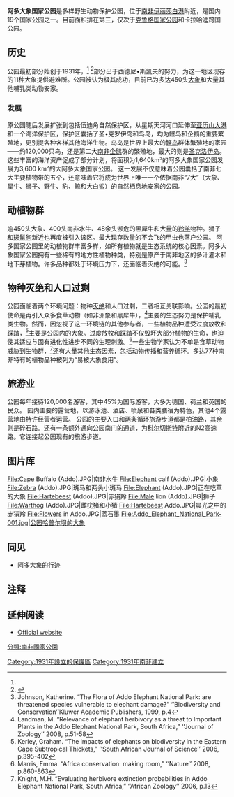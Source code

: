 {{Infobox protected area
| name = 阿多大象过年公园
| iucn_category = II
| photo = Elephant Addo.jpg
| photo_caption = 阿多的公象
| photo_width = 
| map = South Africa
| relief = 1
| map_caption = 公园的地理位置
| map_width = 
| location = [[南非|南非]]西開普
| nearest_city = [[伊丽莎白港|伊丽莎白港]]
| lat_d = 33
| lat_m = 26
| lat_s = 46
| lat_NS = S
| long_d = 25
| long_m = 44
| long_s = 45
| long_EW = E
| coords_ref =
| region = ZA-EC
| area = {{convert|1640|km2|sqmi|abbr=on}}<ref name="SANParks-Main">{{cite web|url=http://www.sanparks.org/parks/addo|title=Addo Elephant National Park|publisher=[[South_African_National_Parks|South African National Parks]]|accessdate=2009-04-24|archive-date=2021-05-06|archive-url=https://web.archive.org/web/20210506113537/https://www.sanparks.org/parks/addo/|dead-url=no}}</ref> 
| established = 1931<ref name="SANParks-Main" />
| visitation_num = 
| visitation_year = 
| governing_body =南非国家公园
| world_heritage_site = 
| url = http://www.sanparks.org/parks/addo/
}}

'''阿多大象国家公园'''是多样野生动物保护公园，位于[[南非|南非]][[伊丽莎白港|伊丽莎白港]]附近，是国内19个国家公园之一。目前面积排在第三，仅次于[[克鲁格国家公园|克鲁格国家公园]]和卡拉哈迪跨国公园。

==历史==
公园最初部分始创于1931年，<ref name="SANParks-Main" /> <ref>{{cite web|url=http://www.biodiversityexplorer.org/people/skaife-sh/|title=Skaife, Sydney Harold ('Stacey') (1889-1976)|publisher=Iziko Museums of Cape Town|accessdate=2009-04-24|deadurl=yes|archiveurl=https://web.archive.org/web/20110718075626/http://www.biodiversityexplorer.org/people/skaife-sh/|archivedate=2011-07-18}}</ref>部分出于西德尼•斯凯夫的努力，为这一地区现存的11种大象提供避难所。公园被认为极其成功，目前已为多达450头[[大象|大象]]和大量其他哺乳类动物安家。

===发展===
原公园随后发展扩张到包括伍迪角自然保护区，从星期天河河口延伸至[[亚历山大港|亚历山大港]]和一个海洋保护区，保护区囊括了圣•克罗伊岛和鸟岛，均为鲣鸟和企鹅的重要繁殖地，更别提各种各样其他海洋生物。鸟岛是世界上最大的[[鲣鸟|鲣鸟]]群体繁殖地的家园——约120,000只鸟，还是第二大[[南非|南非]][[企鹅|企鹅]]群的繁殖地，最大的则是[[圣克洛伊岛|圣克洛伊岛]]。这些丰富的海洋资产促成了部分计划，将面积为1,640km²的阿多大象国家公园发展为3,600 km²的大阿多大象国家公园。
这一发展不仅意味着公园囊括了南非七大主要植物带的五个，还意味着它将成为世界上唯一一个依据南非“7大”（大象、[[犀牛|犀牛]]、[[狮子|狮子]]、[[野牛|野牛]]、[[豹|豹]]、[[鲸|鲸]]和[[大白鲨|大白鲨]]）的自然栖息地安家的公园。

==动植物群==
逾450头大象、400头南非水牛、48余头濒危的黑犀牛和大量的[[羚羊|羚羊]]物种。狮子和[[斑鬣狗|斑鬣狗]]新近也再度被引入该区。最大现存数量的不会飞的甲虫也落户公园。
阿多国家公园里的动植物群丰富多样，如所有植物就是生态系统的核心因素。阿多大象国家公园拥有一些稀有的地方性植物种类，特别是原产于南非地区的多汁灌木和地下芽植物。许多品种都处于环境压力下，还面临着灭绝的可能。<ref>Johnson, Katherine. “The Flora of Addo Elephant National Park: are threatened species vulnerable to elephant damage?” ‘’Biodiversity and Conservation’’Kluwer Academic Publishers, 1999, p.4</ref>

==物种灭绝和人口过剩==
公园面临着两个环境问题：物种[[灭绝|灭绝]]和人口过剩，二者相互关联影响。公园的最初使命是再引入众多食草动物（如非洲象和黑犀牛），<ref>Landman, M. “Relevance of elephant herbivory as a threat to Important Plants in the Addo Elephant National Park, South Africa,” ‘’Journal of Zoology’’ 2008, p.51-58</ref>主要的生态努力是保护哺乳类生物。然而，因忽视了这一环境链的其他参与者，一些植物品种遭受过度放牧和踩踏，<ref>Kerley, Graham. “The impacts of elephants on biodiversity in the Eastern Cape Subtropical Thickets,” ‘’South African Journal of Science’’ 2006, p.395-402</ref>主要是公园内的大象。过度放牧和踩踏不仅毁坏大部分植物的生命，也迫使其适应与固有进化性进步不同的生理刺激。<ref>Marris, Emma. “Africa conservation: making room,” ‘’Nature’’ 2008, p.860-863</ref>一些生物学家认为不单是食草动物威胁到生物群，<ref>Knight, M.H. “Evaluating herbivore extinction probabilities in Addo Elephant National Park, South Africa,” ‘’African Zoology’’ 2006, p.13</ref>还有大量其他生态因素，包括动物传播和营养循环。多达77种南非特有的植物品种被列为“易被大象食用”。

==旅游业==
公园每年接待120,000名游客，其中45%为国际游客，大多为德国、荷兰和英国的民众。
园内主要的露营地，以游泳池、酒店、喷泉和各类膳宿为特色，其他4个露营地由特许经营者运营。
公园的主要入口和两条循环旅游步道都是柏油路，其余则是碎石路。还有一条额外通向公园南门的通道，为[[科尔切斯特|科尔切斯特]]附近的N2高速路。它连接起公园现有的旅游步道。

==图片库==
<gallery>
File:Cape Buffalo (Addo).JPG|南非水牛
File:Elephant calf (Addo).JPG|小象
File:Zebra (Addo).JPG|斑马和两头小斑马
File:Elephant (Addo).JPG|正在吃草的大象
File:Hartebeest (Addo).JPG|赤狷羚
File:Male lion (Addo).JPG|狮子
File:Warthog (Addo).JPG|雌疣猪和小猪
File:Hartebeest Addo.JPG|晨光之中的赤狷羚
File:Flowers in Addo.JPG|蓝石墨
File:Addo_Elephant_National_Park-001.jpg|公园哈普尔坝的大象
</gallery>

==同见==
* 阿多大象的行迹

==注释==
{{reflist}}

==延伸阅读==
{{Wikivoyage|Addo Elephant National Park}}
{{Commonscat|Addo Elephant National Park|阿多大象国家公园}}
{{Commonscat|Addo Elephant National Park|阿多大象国家公园}}
*[http://www.sanparks.org/parks/addo/ Official website] {{Wayback|url=http://www.sanparks.org/parks/addo/ |date=20210506113537 }}

{{South African National Parks}}

[[分類:南非國家公園|分類:南非國家公園]]
[[Category:1931年設立的保護區|Category:1931年設立的保護區]]
[[Category:1931年南非建立|Category:1931年南非建立]]